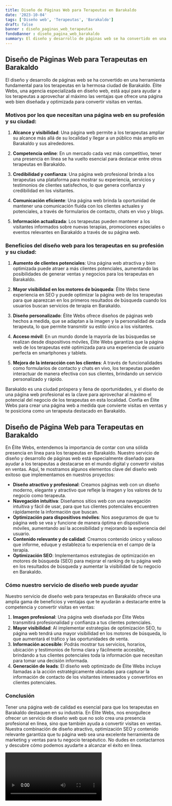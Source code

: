 ```yaml
---
title: Diseño de Páginas Web para Terapeutas en Barakaldo
date: '2023-10-04'
tags: ['Diseño web', 'Terapeutas', 'Barakaldo']
draft: false
banner : diseño_paginas_web_terapeutas
fondoBanner : diseño_pagina_web_barakaldo
summary: El diseño y desarrollo de páginas web se ha convertido en una herramienta fundamental para los terapeutas en la hermosa ciudad de Barakaldo. Élite Webs, una agencia especializada en diseño web, está aquí para ayudar a los terapeutas a aprovechar al máximo las ventajas que ofrece una página web bien diseñada y optimizada para convertir visitas en ventas.
---
```


## Diseño de Páginas Web para Terapeutas en Barakaldo

El diseño y desarrollo de páginas web se ha convertido en una herramienta fundamental para los terapeutas en la hermosa ciudad de Barakaldo. Élite Webs, una agencia especializada en diseño web, está aquí para ayudar a los terapeutas a aprovechar al máximo las ventajas que ofrece una página web bien diseñada y optimizada para convertir visitas en ventas.

### Motivos por los que necesitan una página web en su profesión y su ciudad:

1. **Alcance y visibilidad**: Una página web permite a los terapeutas ampliar su alcance más allá de su localidad y llegar a un público más amplio en Barakaldo y sus alrededores.

2. **Competencia online**: En un mercado cada vez más competitivo, tener una presencia en línea se ha vuelto esencial para destacar entre otros terapeutas en Barakaldo.

3. **Credibilidad y confianza**: Una página web profesional brinda a los terapeutas una plataforma para mostrar su experiencia, servicios y testimonios de clientes satisfechos, lo que genera confianza y credibilidad en los visitantes.

4. **Comunicación eficiente**: Una página web brinda la oportunidad de mantener una comunicación fluida con los clientes actuales y potenciales, a través de formularios de contacto, chats en vivo y blogs.

5. **Información actualizada**: Los terapeutas pueden mantener a los visitantes informados sobre nuevas terapias, promociones especiales o eventos relevantes en Barakaldo a través de su página web.

### Beneficios del diseño web para los terapeutas en su profesión y su ciudad:

1. **Aumento de clientes potenciales**: Una página web atractiva y bien optimizada puede atraer a más clientes potenciales, aumentando las posibilidades de generar ventas y negocios para los terapeutas en Barakaldo.

2. **Mayor visibilidad en los motores de búsqueda**: Élite Webs tiene experiencia en SEO y puede optimizar la página web de los terapeutas para que aparezcan en los primeros resultados de búsqueda cuando los usuarios buscan servicios de terapia en Barakaldo.

3. **Diseño personalizado**: Élite Webs ofrece diseños de páginas web hechos a medida, que se adaptan a la imagen y la personalidad de cada terapeuta, lo que permite transmitir su estilo único a los visitantes.

4. **Acceso móvil**: En un mundo donde la mayoría de las búsquedas se realizan desde dispositivos móviles, Élite Webs garantiza que la página web de los terapeutas esté optimizada para una experiencia de usuario perfecta en smartphones y tablets.

5. **Mejora de la interacción con los clientes**: A través de funcionalidades como formularios de contacto y chats en vivo, los terapeutas pueden interactuar de manera efectiva con sus clientes, brindando un servicio personalizado y rápido.

Barakaldo es una ciudad próspera y llena de oportunidades, y el diseño de una página web profesional es la clave para aprovechar al máximo el potencial del negocio de los terapeutas en esta localidad. Confía en Élite Webs para crear una página web a medida que convierte visitas en ventas y te posiciona como un terapeuta destacado en Barakaldo.

<GifSeo />

<Cta />

## Diseño de Página Web para Terapeutas en Barakaldo

En Élite Webs, entendemos la importancia de contar con una sólida presencia en línea para los terapeutas en Barakaldo. Nuestro servicio de diseño y desarrollo de páginas web está especialmente diseñado para ayudar a los terapeutas a destacarse en el mundo digital y convertir visitas en ventas. Aquí, te mostramos algunos elementos clave del diseño web exitoso que implementamos en nuestros proyectos:

- **Diseño atractivo y profesional**: Creamos páginas web con un diseño moderno, elegante y atractivo que refleje la imagen y los valores de tu negocio como terapeuta. 
- **Navegación intuitiva**: Diseñamos sitios web con una navegación intuitiva y fácil de usar, para que tus clientes potenciales encuentren rápidamente la información que buscan.
- **Optimización para dispositivos móviles**: Nos aseguramos de que tu página web se vea y funcione de manera óptima en dispositivos móviles, aumentando así la accesibilidad y mejorando la experiencia del usuario.
- **Contenido relevante y de calidad**: Creamos contenido único y valioso que informe, eduque y establezca tu experiencia en el campo de la terapia.
- **Optimización SEO**: Implementamos estrategias de optimización en motores de búsqueda (SEO) para mejorar el ranking de tu página web en los resultados de búsqueda y aumentar la visibilidad de tu negocio en Barakaldo.

### Cómo nuestro servicio de diseño web puede ayudar

Nuestro servicio de diseño web para terapeutas en Barakaldo ofrece una amplia gama de beneficios y ventajas que te ayudarán a destacarte entre la competencia y convertir visitas en ventas:

1. **Imagen profesional**: Una página web diseñada por Élite Webs transmitirá profesionalidad y confianza a tus clientes potenciales.
2. **Mayor visibilidad**: Al implementar estrategias de optimización SEO, tu página web tendrá una mayor visibilidad en los motores de búsqueda, lo que aumentará el tráfico y las oportunidades de venta.
3. **Información accesible**: Podrás mostrar tus servicios, horarios, ubicación y testimonios de forma clara y fácilmente accesible, brindando a tus clientes potenciales toda la información que necesitan para tomar una decisión informada.
4. **Generación de leads**: El diseño web optimizado de Élite Webs incluye llamadas a la acción estratégicamente ubicadas para capturar la información de contacto de los visitantes interesados y convertirlos en clientes potenciales.

### Conclusión

Tener una página web de calidad es esencial para que los terapeutas en Barakaldo destaquen en su industria. En Élite Webs, nos enorgullece ofrecer un servicio de diseño web que no solo crea una presencia profesional en línea, sino que también ayuda a convertir visitas en ventas. Nuestra combinación de diseño atractivo, optimización SEO y contenido relevante garantiza que tu página web sea una excelente herramienta de marketing y ventas para tu negocio terapéutico. No dudes en contactarnos y descubre cómo podemos ayudarte a alcanzar el éxito en línea.

<Video />

<CtaBot job='Terapeutas' city='Barakaldo'/>

<Gmaps query='Barakaldo+españa+maps' />
